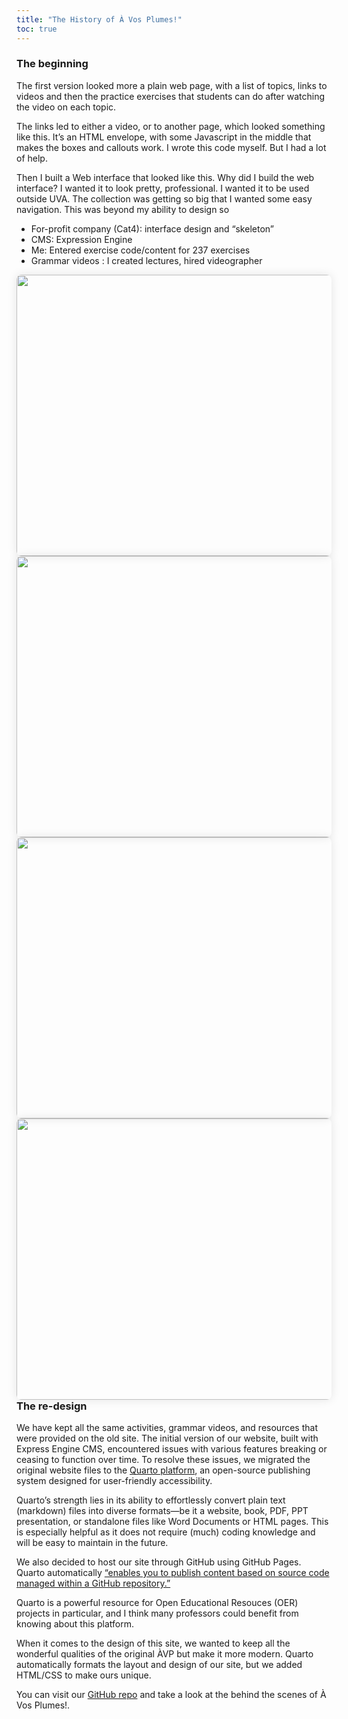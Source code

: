 ```yaml
---
title: "The History of À Vos Plumes!"
toc: true
---
```


<style>
  /* Image styling */
  img {
      height: 450px;
      width: 750px;
      float: left; /* Align image to the left */
      margin-right: 20px;
      border-radius: 8px; /* Rounded corners for the image */
      box-shadow: 0 0 15px rgba(0, 0, 0, 0.1); /* Subtle box shadow for depth */
  }
</style>


### The beginning

The first version looked more a plain web page, with a list of topics, links to videos and then the practice exercises that students can do after watching the video on each topic.

The links led to either a video, or to another page, which looked something like this. It’s an HTML envelope, with some Javascript in the middle that makes the boxes and callouts work. I wrote this code myself. But I had a lot of help.

Then I built a Web interface that looked like this. Why did I build the web interface? I wanted it to look pretty, professional. I wanted it to be used outside UVA. The collection was getting so big that I wanted some easy navigation. This was beyond my ability to design so

- For-profit company (Cat4): interface design and "skeleton" 
- CMS: Expression Engine
- Me: Entered exercise code/content for 237 exercises
- Grammar videos : I created lectures, hired videographer

<img src="history_images/for_students.png"/>

<img src="history_images/for_teachers.png"/>

<img src="history_images/site_map.png"/>

<img src="history_images/activity_example.png"/>



### The re-design

We have kept all the same activities, grammar videos, and resources that were provided on the old site. The initial version of our website, built with Express Engine CMS, encountered issues with various features breaking or ceasing to function over time. To resolve these issues, we migrated the original website files to the [Quarto platform](https://quarto.org/), an open-source publishing system designed for user-friendly accessibility.

Quarto's strength lies in its ability to effortlessly convert plain text (markdown) files into diverse formats—be it a website, book, PDF, PPT presentation, or standalone files like Word Documents or HTML pages. This is especially helpful as it does not require (much) coding knowledge and will be easy to maintain in the future. 

We also decided to host our site through GitHub using GitHub Pages. Quarto automatically ["enables you to publish content based on source code managed within a GitHub repository."](https://quarto.org/docs/publishing/github-pages.html)

Quarto is a powerful resource for Open Educational Resouces (OER) projects in particular, and I think many professors could benefit from knowing about this platform. 

When it comes to the design of this site, we wanted to keep all the wonderful qualities of the original ÀVP but make it more modern. Quarto automatically formats the layout and design of our site, but we added HTML/CSS to make ours unique. 

You can visit our [GitHub repo](https://github.com/spookylex/avosplumes) and take a look at the behind the scenes of À Vos Plumes!. 



